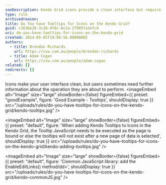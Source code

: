 ```yaml
---
seoDescription: Kendo Grid icons provide a clean interface but require tooltips for user guidance and understanding of operations.
type: rule
archivedreason:
title: Do You have Tooltips for Icons on the Kendo Grid?
guid: c163be28-3c20-4f8c-8c2a-27905fa3efc4
uri: do-you-have-tooltips-for-icons-on-the-kendo-grid
created: 2014-05-05T19:09:56.0000000Z
authors:
  - title: Brendan Richards
    url: https://ssw.com.au/people/brendan-richards
  - title: Adam Cogan
    url: https://ssw.com.au/people/adam-cogan
related: []
redirects: []
---
```


Icons make your user interface clean, but users sometimes need further information about the operation they are about to perform.
<imageEmbed
  alt="Image"
  size="large"
  showBorder={false}
  figureEmbed={{
    preset: "goodExample",
    figure: 'Good Example - Tooltips',
    shouldDisplay: true
  }}
  src="/uploads/rules/do-you-have-tooltips-for-icons-on-the-kendo-grid/kendo-tooltips.jpg"
/>


<imageEmbed
  alt="Image"
  size="large"
  showBorder={false}
  figureEmbed={{
    preset: "default",
    figure: 'When adding Kendo Tooltips to Icons in the Kendo Grid, the Tooltip JavaScript needs to be executed as the page is bound or else the tooltips will not exist after a new page of data is selected',
    shouldDisplay: true
  }}
  src="/uploads/rules/do-you-have-tooltips-for-icons-on-the-kendo-grid/kendo-adding-tooltips.jpg"
/>


<imageEmbed
  alt="Image"
  size="large"
  showBorder={false}
  figureEmbed={{
    preset: "default",
    figure: 'Common JavaScript library: add the EnableEditLinks() method/dd>',
    shouldDisplay: true
  }}
  src="/uploads/rules/do-you-have-tooltips-for-icons-on-the-kendo-grid/kendo-commonJS.jpg"
/>